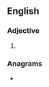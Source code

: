 ==English==

===Adjective===
{{head|en|adjective superlative form}}

# {{en-superlative of|seamy}}

===Anagrams===
* {{anagrams|en|a=aeeimsst|steamies}}